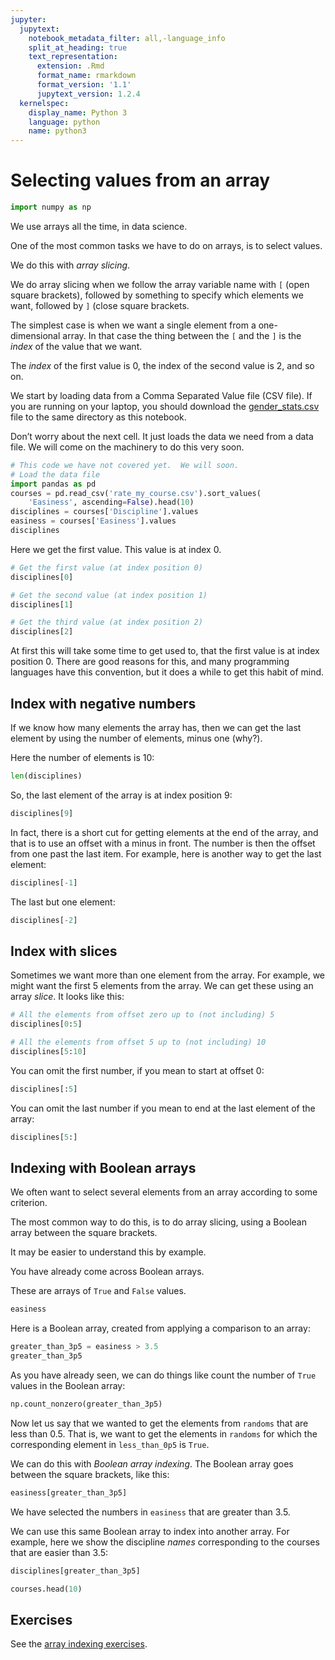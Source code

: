 ```yaml
---
jupyter:
  jupytext:
    notebook_metadata_filter: all,-language_info
    split_at_heading: true
    text_representation:
      extension: .Rmd
      format_name: rmarkdown
      format_version: '1.1'
      jupytext_version: 1.2.4
  kernelspec:
    display_name: Python 3
    language: python
    name: python3
---
```


# Selecting values from an array

```python
import numpy as np
```

We use arrays all the time, in data science.

One of the most common tasks we have to do on arrays, is to select values.

We do this with *array slicing*.

We do array slicing when we follow the array variable name with
`[` (open square brackets), followed by something to specify
which elements we want, followed by `]` (close square brackets.

The simplest case is when we want a single element from a one-dimensional array.  In that case the thing between the `[` and the `]` is the *index* of the value that we want.

The *index* of the first value is 0, the index of the second value is 2, and so on.

We start by loading data from a Comma Separated Value file (CSV
file).  If you are running on your laptop, you should download
the [gender_stats.csv]({{ site.baseurl }}/data/rate_my_course.csv)
file to the same directory as this notebook.

Don't worry about the next cell.  It just loads the data we need from a data file.  We will come on the machinery to do this very soon.

```python
# This code we have not covered yet.  We will soon.
# Load the data file
import pandas as pd
courses = pd.read_csv('rate_my_course.csv').sort_values(
    'Easiness', ascending=False).head(10)
disciplines = courses['Discipline'].values
easiness = courses['Easiness'].values
disciplines
```

Here we get the first value.  This value is at index 0.

```python
# Get the first value (at index position 0)
disciplines[0]
```

```python
# Get the second value (at index position 1)
disciplines[1]
```

```python
# Get the third value (at index position 2)
disciplines[2]
```

At first this will take some time to get used to, that the first
value is at index position 0.  There are good reasons for this,
and many programming languages have this convention, but it does a while to get this habit of mind.

## Index with negative numbers


If we know how many elements the array has, then we can get the last element by using the number of elements, minus one (why?).

Here the number of elements is 10:

```python
len(disciplines)
```

So, the last element of the array is at index position 9:

```python
disciplines[9]
```

In fact, there is a short cut for getting elements at the end of the array, and that is to use an offset with a minus in front.  The number is then the offset from one past the last item.  For example, here is another way to get the last element:

```python
disciplines[-1]
```

The last but one element:

```python
disciplines[-2]
```

## Index with slices


Sometimes we want more than one element from the array.  For example, we might want the first 5 elements from the array.  We can get these using an array *slice*.  It looks like this:

```python
# All the elements from offset zero up to (not including) 5
disciplines[0:5]
```

```python
# All the elements from offset 5 up to (not including) 10
disciplines[5:10]
```

You can omit the first number, if you mean to start at offset 0:

```python
disciplines[:5]
```

You can omit the last number if you mean to end at the last element of the array:

```python
disciplines[5:]
```

## Indexing with Boolean arrays

We often want to select several elements from an array according to some criterion.

The most common way to do this, is to do array slicing, using
a Boolean array between the square brackets.

It may be easier to understand this by example.

You have already come across Boolean arrays.

These are arrays of `True` and `False` values.

```python
easiness
```

Here is a Boolean array, created from applying a comparison to an array:

```python
greater_than_3p5 = easiness > 3.5
greater_than_3p5
```

As you have already seen, we can do things like count the number
of `True` values in the Boolean array:

```python
np.count_nonzero(greater_than_3p5)
```

Now let us say that we wanted to get the elements from `randoms`
that are less than 0.5.   That is, we want to get the elements
in `randoms` for which the corresponding element in
`less_than_0p5` is `True`.

We can do this with *Boolean array indexing*.  The Boolean array goes between the square brackets, like this:

```python
easiness[greater_than_3p5]
```

We have selected the numbers in `easiness` that are greater than 3.5.


We can use this same Boolean array to index into another array.  For example, here we show the discipline *names* corresponding to the courses that are easier than 3.5:

```python
disciplines[greater_than_3p5]
```

```python
courses.head(10)
```

## Exercises

See the [array indexing exercises](../exercises/array_indexing).
